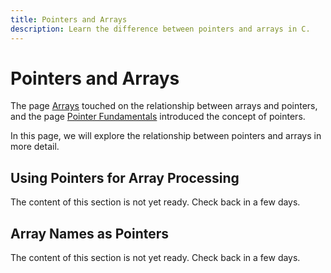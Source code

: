 ```yaml
---
title: Pointers and Arrays
description: Learn the difference between pointers and arrays in C.
---
```



# Pointers and Arrays

The page [Arrays](/docs/c-mechanics/arrays#array-decay) touched on the relationship between arrays and pointers, and the page [Pointer Fundamentals](/docs/pointers/pointer-fundamentals) introduced the concept of pointers.

In this page, we will explore the relationship between pointers and arrays in more detail.

## Using Pointers for Array Processing

<Callout type="warning">
  The content of this section is not yet ready. Check back in a few days.
</Callout>

## Array Names as Pointers

<Callout type="warning">
  The content of this section is not yet ready. Check back in a few days.
</Callout>
